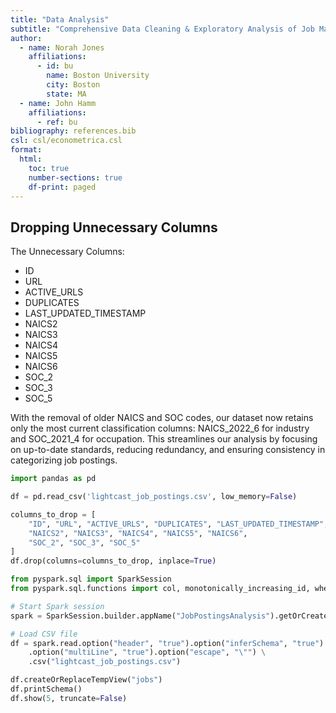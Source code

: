 ```yaml
---
title: "Data Analysis"
subtitle: "Comprehensive Data Cleaning & Exploratory Analysis of Job Market Trends"
author:
  - name: Norah Jones
    affiliations:
      - id: bu
        name: Boston University
        city: Boston
        state: MA
  - name: John Hamm
    affiliations:
      - ref: bu
bibliography: references.bib
csl: csl/econometrica.csl
format: 
  html:
    toc: true
    number-sections: true
    df-print: paged
---
```




## Dropping Unnecessary Columns 

The Unnecessary Columns:

- ID 
- URL
- ACTIVE_URLS
- DUPLICATES
- LAST_UPDATED_TIMESTAMP
- NAICS2
- NAICS3
- NAICS4
- NAICS5
- NAICS6
- SOC_2
- SOC_3
- SOC_5

With the removal of older NAICS and SOC codes, our dataset now retains only the most current classification columns: NAICS_2022_6 for industry and SOC_2021_4 for occupation. This streamlines our analysis by focusing on up-to-date standards, reducing redundancy, and ensuring consistency in categorizing job postings.

```python
import pandas as pd

df = pd.read_csv('lightcast_job_postings.csv', low_memory=False)

columns_to_drop = [
    "ID", "URL", "ACTIVE_URLS", "DUPLICATES", "LAST_UPDATED_TIMESTAMP",
    "NAICS2", "NAICS3", "NAICS4", "NAICS5", "NAICS6",
    "SOC_2", "SOC_3", "SOC_5"
]
df.drop(columns=columns_to_drop, inplace=True)

```

```python
from pyspark.sql import SparkSession
from pyspark.sql.functions import col, monotonically_increasing_id, when

# Start Spark session
spark = SparkSession.builder.appName("JobPostingsAnalysis").getOrCreate()

# Load CSV file
df = spark.read.option("header", "true").option("inferSchema", "true") \
    .option("multiLine", "true").option("escape", "\"") \
    .csv("lightcast_job_postings.csv")

df.createOrReplaceTempView("jobs")
df.printSchema()
df.show(5, truncate=False)
```